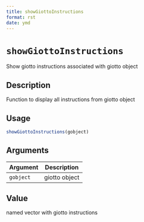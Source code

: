 ```yaml
--- 
title: showGiottoInstructions 
format: rst 
date: ymd 
--- 
```

# `showGiottoInstructions`

Show giotto instructions associated with giotto object


## Description

Function to display all instructions from giotto object


## Usage

```r
showGiottoInstructions(gobject)
```


## Arguments

Argument      |Description
------------- |----------------
`gobject`     |     giotto object


## Value

named vector with giotto instructions


